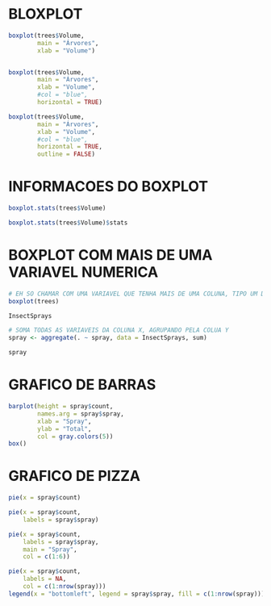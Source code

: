 
# BLOXPLOT
```r

boxplot(trees$Volume,
        main = "Árvores",
        xlab = "Volume")


boxplot(trees$Volume,
        main = "Árvores",
        xlab = "Volume",
        #col = "blue",
        horizontal = TRUE)

boxplot(trees$Volume,
        main = "Árvores",
        xlab = "Volume",
        #col = "blue",
        horizontal = TRUE,
        outline = FALSE)


```



# INFORMACOES DO BOXPLOT
```r

boxplot.stats(trees$Volume)

boxplot.stats(trees$Volume)$stats

```


# BOXPLOT COM MAIS DE UMA VARIAVEL NUMERICA
```r

# EH SO CHAMAR COM UMA VARIAVEL QUE TENHA MAIS DE UMA COLUNA, TIPO UM DATA FRAME
boxplot(trees)

```


```r

InsectSprays

# SOMA TODAS AS VARIAVEIS DA COLUNA X, AGRUPANDO PELA COLUA Y
spray <- aggregate(. ~ spray, data = InsectSprays, sum)

spray

```

# GRAFICO DE BARRAS
```r

barplot(height = spray$count, 
        names.arg = spray$spray,
        xlab = "Spray",
        ylab = "Total",
        col = gray.colors(5))
box()

```

# GRAFICO DE PIZZA
```r

pie(x = spray$count)

pie(x = spray$count,
    labels = spray$spray)

pie(x = spray$count,
    labels = spray$spray,
    main = "Spray",
    col = c(1:6))

pie(x = spray$count,
    labels = NA,
    col = c(1:nrow(spray)))
legend(x = "bottomleft", legend = spray$spray, fill = c(1:nrow(spray)))



```

